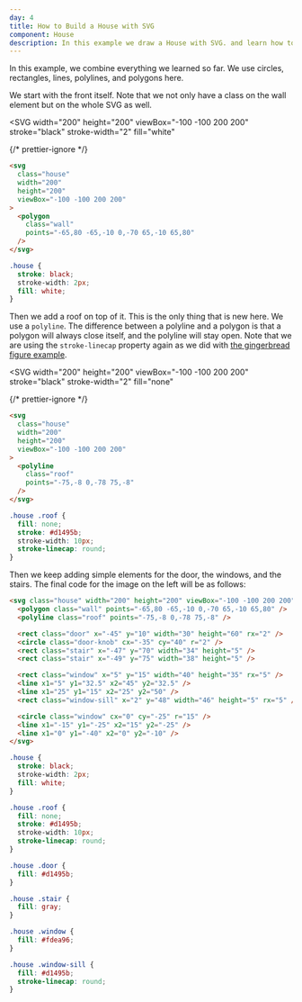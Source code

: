 ```yaml
---
day: 4
title: How to Build a House with SVG
component: House
description: In this example we draw a House with SVG. and learn how to use the polygon element. We practice using polygons, polylines, rectangles and circles to draw more complex shapes.
---
```



In this example, we combine everything we learned so far. We use circles, rectangles, lines, polylines, and polygons here.

We start with the front itself. Note that we not only have a class on the wall element but on the whole SVG as well.

<Example>

<SVG
  width="200"
  height="200"
  viewBox="-100 -100 200 200"
  stroke="black"
  stroke-width="2"
  fill="white"
>
  <Polygon points="-65,80 -65,-10 0,-70 65,-10 65,80" />
</SVG>

{/* prettier-ignore */}
```html
<svg 
  class="house"
  width="200"
  height="200"
  viewBox="-100 -100 200 200"
>
  <polygon
    class="wall"
    points="-65,80 -65,-10 0,-70 65,-10 65,80" 
  />
</svg>
```

```css
.house {
  stroke: black;
  stroke-width: 2px;
  fill: white;
}
```

</Example>

Then we add a roof on top of it. This is the only thing that is new here. We use a `polyline`. The difference between a polyline and a polygon is that a polygon will always close itself, and the polyline will stay open. Note that we are using the `stroke-linecap` property again as we did with [the gingerbread figure example](/svg/gingerbread-figure).

<Example>

<SVG
  width="200"
  height="200"
  viewBox="-100 -100 200 200"
  stroke="black"
  stroke-width="2"
  fill="none"
>
  <Polyline
    class="roof"
    points="-75,-8 0,-78 75,-8"
    stroke="#d1495b"
    stroke-width="10"
    stroke-linecap="round"
  />
</SVG>

{/* prettier-ignore */}
```html
<svg 
  class="house"
  width="200"
  height="200"
  viewBox="-100 -100 200 200"
>
  <polyline
    class="roof"
    points="-75,-8 0,-78 75,-8" 
  />
</svg>
```

```css
.house .roof {
  fill: none;
  stroke: #d1495b;
  stroke-width: 10px;
  stroke-linecap: round;
}
```

</Example>

Then we keep adding simple elements for the door, the windows, and the stairs. The final code for the image on the left will be as follows:

<Final>

```html
<svg class="house" width="200" height="200" viewBox="-100 -100 200 200">
  <polygon class="wall" points="-65,80 -65,-10 0,-70 65,-10 65,80" />
  <polyline class="roof" points="-75,-8 0,-78 75,-8" />

  <rect class="door" x="-45" y="10" width="30" height="60" rx="2" />
  <circle class="door-knob" cx="-35" cy="40" r="2" />
  <rect class="stair" x="-47" y="70" width="34" height="5" />
  <rect class="stair" x="-49" y="75" width="38" height="5" />

  <rect class="window" x="5" y="15" width="40" height="35" rx="5" />
  <line x1="5" y1="32.5" x2="45" y2="32.5" />
  <line x1="25" y1="15" x2="25" y2="50" />
  <rect class="window-sill" x="2" y="48" width="46" height="5" rx="5" />

  <circle class="window" cx="0" cy="-25" r="15" />
  <line x1="-15" y1="-25" x2="15" y2="-25" />
  <line x1="0" y1="-40" x2="0" y2="-10" />
</svg>
```

```css
.house {
  stroke: black;
  stroke-width: 2px;
  fill: white;
}

.house .roof {
  fill: none;
  stroke: #d1495b;
  stroke-width: 10px;
  stroke-linecap: round;
}

.house .door {
  fill: #d1495b;
}

.house .stair {
  fill: gray;
}

.house .window {
  fill: #fdea96;
}

.house .window-sill {
  fill: #d1495b;
  stroke-linecap: round;
}
```

</Final>

